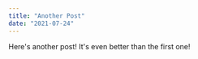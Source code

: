 ---
title: "Another Post"
date: "2021-07-24"
---

Here's another post! It's even better than the first one!
